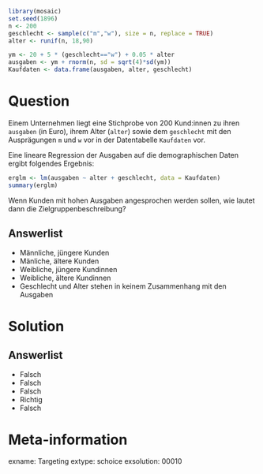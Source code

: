 ```r
library(mosaic)
set.seed(1896)
n <- 200
geschlecht <- sample(c("m","w"), size = n, replace = TRUE)
alter <- runif(n, 18,90)

ym <- 20 + 5 * (geschlecht=="w") + 0.05 * alter
ausgaben <- ym + rnorm(n, sd = sqrt(4)*sd(ym))
Kaufdaten <- data.frame(ausgaben, alter, geschlecht)
```

Question
========

Einem Unternehmen liegt eine Stichprobe von 200 Kund:innen zu ihren `ausgaben` (in Euro), ihrem Alter (`alter`) sowie dem `geschlecht` mit den Ausprägungen `m` und `w` vor in der Datentabelle `Kaufdaten` vor.

Eine lineare Regression der Ausgaben auf die demographischen Daten ergibt folgendes Ergebnis:

```r
erglm <- lm(ausgaben ~ alter + geschlecht, data = Kaufdaten)
summary(erglm)
```


Wenn Kunden mit hohen Ausgaben angesprochen werden sollen, wie lautet dann die Zielgruppenbeschreibung?


Answerlist
----------
* Männliche, jüngere Kunden
* Mänliche, ältere Kunden
* Weibliche, jüngere Kundinnen
* Weibliche, ältere Kundinnen
* Geschlecht und Alter stehen in keinem Zusammenhang mit den Ausgaben


Solution
========

Answerlist
----------
* Falsch
* Falsch
* Falsch
* Richtig
* Falsch

Meta-information
================
exname: Targeting
extype: schoice
exsolution: 00010
